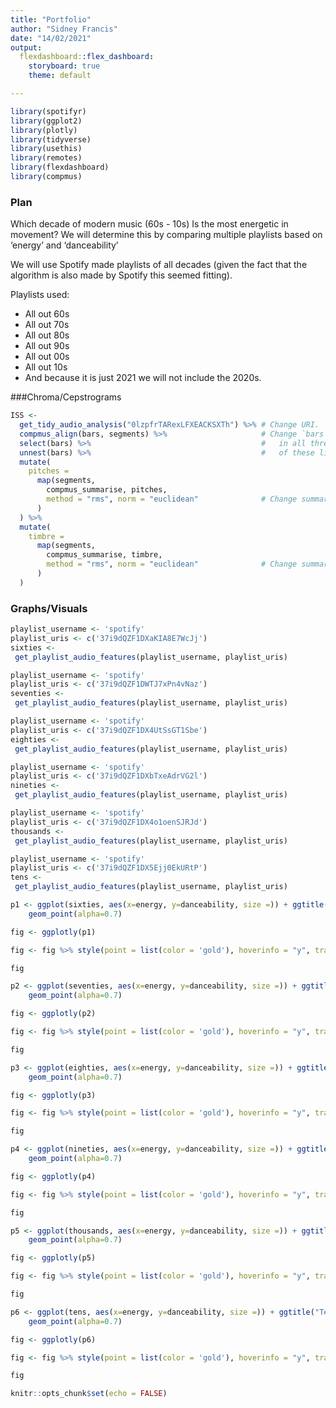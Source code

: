 ```yaml
---
title: "Portfolio"
author: "Sidney Francis"
date: "14/02/2021"
output: 
  flexdashboard::flex_dashboard:
    storyboard: true
    theme: default

---
```


```r
library(spotifyr)
library(ggplot2)
library(plotly)
library(tidyverse)
library(usethis)
library(remotes)
library(flexdashboard)
library(compmus)
```
### Plan
Which decade of modern music (60s - 10s) Is the most energetic in movement?
We will determine this by comparing multiple playlists based on 'energy' and 'danceability'

We will use Spotify made playlists of all decades (given the fact that the algorithm is also made by Spotify this seemed fitting).

Playlists used:

- All out 60s 
- All out 70s
- All out 80s
- All out 90s
- All out 00s
- All out 10s
- And because it is just 2021 we will not include the 2020s. 

###Chroma/Cepstrograms

```r
ISS <- 
  get_tidy_audio_analysis("0lzpfrTARexLFXEACKSXTh") %>% # Change URI.
  compmus_align(bars, segments) %>%                     # Change `bars`
  select(bars) %>%                                      #   in all three
  unnest(bars) %>%                                      #   of these lines.
  mutate(
    pitches =
      map(segments,
        compmus_summarise, pitches,
        method = "rms", norm = "euclidean"              # Change summary & norm.
      )
  ) %>%
  mutate(
    timbre =
      map(segments,
        compmus_summarise, timbre,
        method = "rms", norm = "euclidean"              # Change summary & norm.
      )
  )
```



### Graphs/Visuals


```r

playlist_username <- 'spotify'
playlist_uris <- c('37i9dQZF1DXaKIA8E7WcJj')
sixties <-
 get_playlist_audio_features(playlist_username, playlist_uris)
```

```r

playlist_username <- 'spotify'
playlist_uris <- c('37i9dQZF1DWTJ7xPn4vNaz')
seventies <-
 get_playlist_audio_features(playlist_username, playlist_uris)
```

```r

playlist_username <- 'spotify'
playlist_uris <- c('37i9dQZF1DX4UtSsGT1Sbe')
eighties <-
 get_playlist_audio_features(playlist_username, playlist_uris)
```

```r

playlist_username <- 'spotify'
playlist_uris <- c('37i9dQZF1DXbTxeAdrVG2l')
nineties <-
 get_playlist_audio_features(playlist_username, playlist_uris)
```

```r

playlist_username <- 'spotify'
playlist_uris <- c('37i9dQZF1DX4o1oenSJRJd')
thousands <-
 get_playlist_audio_features(playlist_username, playlist_uris)
```

```r

playlist_username <- 'spotify'
playlist_uris <- c('37i9dQZF1DX5Ejj0EkURtP')
tens <-
 get_playlist_audio_features(playlist_username, playlist_uris)
```




```r
p1 <- ggplot(sixties, aes(x=energy, y=danceability, size =)) + ggtitle("Sixties") +
    geom_point(alpha=0.7)

fig <- ggplotly(p1)

fig <- fig %>% style(point = list(color = 'gold'), hoverinfo = "y", traces = 1)

fig
```

```r
p2 <- ggplot(seventies, aes(x=energy, y=danceability, size =)) + ggtitle("Seventies") +
    geom_point(alpha=0.7)

fig <- ggplotly(p2)

fig <- fig %>% style(point = list(color = 'gold'), hoverinfo = "y", traces = 1)

fig
```


```r
p3 <- ggplot(eighties, aes(x=energy, y=danceability, size =)) + ggtitle("Eighties") +
    geom_point(alpha=0.7)

fig <- ggplotly(p3)

fig <- fig %>% style(point = list(color = 'gold'), hoverinfo = "y", traces = 1)

fig
```

```r
p4 <- ggplot(nineties, aes(x=energy, y=danceability, size =)) + ggtitle("Nineties") +
    geom_point(alpha=0.7)

fig <- ggplotly(p4)

fig <- fig %>% style(point = list(color = 'gold'), hoverinfo = "y", traces = 1)

fig
```

```r
p5 <- ggplot(thousands, aes(x=energy, y=danceability, size =)) + ggtitle("Zeroes") +
    geom_point(alpha=0.7)

fig <- ggplotly(p5)

fig <- fig %>% style(point = list(color = 'gold'), hoverinfo = "y", traces = 1)

fig
```

```r
p6 <- ggplot(tens, aes(x=energy, y=danceability, size =)) + ggtitle("Tens") +
    geom_point(alpha=0.7)

fig <- ggplotly(p6)

fig <- fig %>% style(point = list(color = 'gold'), hoverinfo = "y", traces = 1)

fig
```

```r
knitr::opts_chunk$set(echo = FALSE)

                  
```

